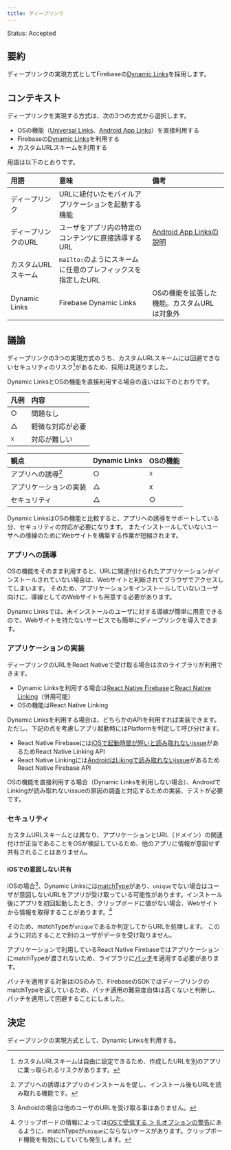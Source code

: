 ```yaml
---
title: ディープリンク
---
```


Status: Accepted

<!--
Proposed: 提案中
Accepted: 採用
Rejected: 却下
Superseded: 廃止
-->

## 要約

ディープリンクの実現方式としてFirebaseの[Dynamic Links](https://firebase.google.com/docs/dynamic-links)を採用します。

## コンテキスト

ディープリンクを実現する方式は、次の3つの方式から選択します。

 - OSの機能（[Universal Links](https://developer.apple.com/ios/universal-links/)、[Android App Links](https://developer.android.com/training/app-links)）を直接利用する
 - Firebaseの[Dynamic Links](https://firebase.google.com/docs/dynamic-links)を利用する
 - カスタムURLスキームを利用する

用語は以下のとおりです。

|用語|意味|備考|
|:--|:--|:--|
|ディープリンク|URLに紐付いたモバイルアプリケーションを起動する機能||
|ディープリンクのURL|ユーザをアプリ内の特定のコンテンツに直接誘導するURL|[Android App Linksの説明](https://developer.android.com/training/app-links)|
|カスタムURLスキーム|`mailto:`のようにスキームに任意のプレフィックスを指定したURL||
|Dynamic Links|Firebase Dynamic Links|OSの機能を拡張した機能。カスタムURLは対象外|

## 議論

ディープリンクの3つの実現方式のうち、カスタムURLスキームには回避できないセキュリティのリスク[^1]があるため、採用は見送りました。

Dynamic LinksとOSの機能を直接利用する場合の違いは以下のとおりです。

|凡例|内容|
|:--|:------------|
|○|問題なし|
|△|軽微な対応が必要|
|☓|対応が難しい|

|観点|Dynamic Links|OSの機能|
|:--|:------------|:------|
|アプリへの誘導[^2]|○|☓|
|アプリケーションの実装|△|x|
|セキュリティ|△|○|

Dynamic LinksはOSの機能と比較すると、アプリへの誘導をサポートしている分、セキュリティの対応が必要になります。
またインストールしていないユーザへの導線のためにWebサイトを構築する作業が短縮されます。

[^1]:カスタムURLスキームは自由に設定できるため、作成したURLを別のアプリに乗っ取られるリスクがあります。
[^2]:アプリへの誘導はアプリのインストールを促し、インストール後もURLを読み取れる機能です。

### アプリへの誘導

OSの機能をそのまま利用すると、URLに関連付けられたアプリケーションがインストールされていない場合は、Webサイトと判断されてブラウザでアクセスしてしまいます。
そのため、アプリケーションをインストールしていないユーザ向けに、導線としてのWebサイトも用意する必要があります。

Dynamic Linksでは、未インストールのユーザに対する導線が簡単に用意できるので、Webサイトを持たないサービスでも簡単にディープリンクを導入できます。

### アプリケーションの実装

ディープリンクのURLをReact Nativeで受け取る場合は次のライブラリが利用できます。

 - Dynamic Linksを利用する場合は[React Native Firebase](https://rnfirebase.io/dynamic-links/usage)と[React Native Linking](https://reactnative.dev/docs/linking#handling-deep-links)（併用可能）
 - OSの機能はReact Native Linking

Dynamic Linksを利用する場合は、どちらかのAPIを利用すれば実装できます。ただし、下記の点を考慮しアプリ起動時にはPlatformを判定して呼び分けます。

 - React Native Firebaseには[iOSで起動時間が短いと読み取れないissue](https://github.com/invertase/react-native-firebase/issues/2660)があるためReact Native Linking API
 - React Native Linkingには[AndroidはLikingで読み取れないissue](https://github.com/facebook/react-native/issues/25675)があるためReact Native Firebase API

OSの機能を直接利用する場合（Dynamic Linksを利用しない場合）、AndroidでLinkingが読み取れないissueの原因の調査と対応するための実装、テストが必要です。

### セキュリティ

カスタムURLスキームとは異なり、アプリケーションとURL（ドメイン）の関連付けが正当であることをOSが検証しているため、他のアプリに情報が意図せず共有されることはありません。

#### iOSでの意図しない共有

iOSの場合[^3]、Dynamic Linksには[matchType](https://firebase.google.com/docs/reference/swift/firebasedynamiclinks/api/reference/Enums/DLMatchType.html)があり、`unique`でない場合はユーザが意図しないURLをアプリが受け取っている可能性があります。インストール後にアプリを初回起動したとき、クリップボードに値がない場合、Webサイトから情報を取得することがあります。[^4]

そのため、matchTypeが`unique`であるか判定してからURLを処理します。
このように対応することで別のユーザがデータを受け取りません。

アプリケーションで利用しているReact Native FirebaseではアプリケーションにmatchTypeが渡されないため、ライブラリに[パッチ](https://www.npmjs.com/package/patch-package)を適用する必要があります。

パッチを適用する対象はiOSのみで、FirebaseのSDKではディープリンクのmatchTypeを返しているため、パッチ適用の難易度自体は高くないと判断し、パッチを適用して回避することにしました。

[^3]: Androidの場合は他のユーザのURLを受け取る事はありません。
[^4]: クリップボードの情報によっては[iOSで受信する ＞ 6.オプションの警告](https://firebase.google.com/docs/dynamic-links/ios/receive?hl=ja#set-up-firebase-and-the-dynamic-links-sdk)にあるように、matchTypeが`unique`にならないケースがあります。クリップボード機能を有効にしていても発生します。

## 決定

ディープリンクの実現方式として、Dynamic Linksを利用する。
